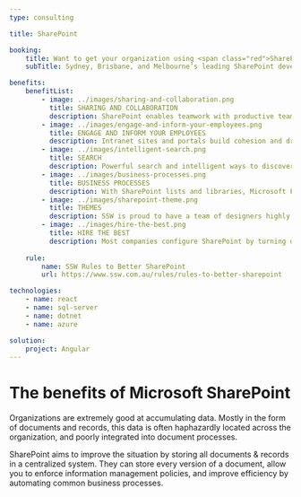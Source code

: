 ```yaml
---
type: consulting

title: SharePoint

booking:
    title: Want to get your organization using <span class="red">SharePoint</span> to collaborate?
    subTitle: Sydney, Brisbane, and Melbourne’s leading SharePoint developers and consultants

benefits:
    benefitList:
        - image: ../images/sharing-and-collaboration.png
          title: SHARING AND COLLABORATION
          description: SharePoint enables teamwork with productive team sites for every project team, department, and division. Share files, data, news, and resources.
        - image: ../images/engage-and-inform-your-employees.png
          title: ENGAGE AND INFORM YOUR EMPLOYEES
          description: Intranet sites and portals build cohesion and drive organizational efficiency by informing and engaging employees. Share common resources and applications.
        - image: ../images/intelligent-search.png
          title: SEARCH
          description: Powerful search and intelligent ways to discover information, expertise, and insights will inform your decisions.
        - image: ../images/business-processes.png
          title: BUSINESS PROCESSES
          description: With SharePoint lists and libraries, Microsoft Flow, and PowerApps, you can create rich digital experiences with forms, workflows, and custom apps for every device.
        - image: ../images/sharepoint-theme.png
          title: THEMES
          description: SSW is proud to have a team of designers highly experienced in the skinning of SharePoint who can create SharePoint based PSD designs and transform them into beautiful looking SharePoint themes.
        - image: ../images/hire-the-best.png
          title: HIRE THE BEST
          description: Most companies configure SharePoint by turning on and off features to make your business work like SharePoint. SSW will instead customize the project and extend the SharePoint feature set to instead fit SharePoint to your business.
        
    rule:
        name: SSW Rules to Better SharePoint
        url: https://www.ssw.com.au/rules/rules-to-better-sharepoint

technologies:
    - name: react
    - name: sql-server
    - name: dotnet
    - name: azure

solution:
    project: Angular
---
```


# The benefits of **Microsoft SharePoint**

Organizations are extremely good at accumulating data. Mostly in the form of documents and records, this data is often haphazardly located across the organization, and poorly integrated into document processes.

SharePoint aims to improve the situation by storing all documents & records in a centralized system. They can store every version of a document, allow you to enforce information management policies, and improve efficiency by automating common business processes.
